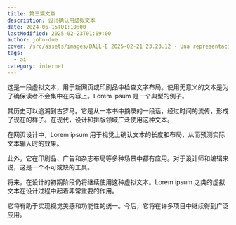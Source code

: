 ```yaml
---
title: 第三篇文章
description: 设计确认用虚拟文本
date: 2024-06-15T01:10:00
lastModified: 2025-02-23T01:09:00
author: john-doe
cover: /src/assets/images/DALL·E 2025-02-21 23.23.12 - Una representación conceptual del Humane AI Pin, un dispositivo pequeño y elegante que se adhiere a la ropa. El diseño es minimalista, con un cuerpo m.webp
tags:
  - ai
category: internet
---
```

这是一段虚拟文本，用于新网页或印刷品中检查文字布局。使用无意义的文本是为了确保读者不会集中在内容上。Lorem ipsum 是一个典型的例子。

其历史可以追溯到古罗马。它是从一本书中摘录的一段话，经过时间的流传，形成了现在的样子。在现代，设计和排版领域广泛使用这种文本。

在网页设计中，Lorem ipsum 用于视觉上确认文本的长度和布局，从而预测实际文本输入时的效果。

此外，它在印刷品、广告和杂志布局等多种场景中都有应用。对于设计师和编辑来说，这是一个不可或缺的工具。

将来，在设计的初期阶段仍将继续使用这种虚拟文本。Lorem ipsum 之类的虚拟文本在设计过程中起着非常重要的作用。

它将有助于实现视觉美感和功能性的统一。今后，它将在许多项目中继续得到广泛应用。
